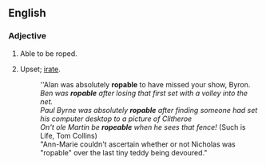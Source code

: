 ==English==

===Adjective===
{{en-adj}}

# {{alternative spelling of|ropeable}} Able to be roped.
# {{idiom|Australian|NZ}} Upset; [[irate]].
#: ''Alan was absolutely '''ropable''' to have missed your show, Byron.
#: ''Ben was '''ropable''' after losing that first set with a volley into the net.''
#: ''Paul Byrne was absolutely '''ropable''' after finding someone had set his computer desktop to a picture of Clitheroe''
#: ''On't ole Martin be '''ropeable''' when he sees that fence!'' (Such is Life, Tom Collins)
#: "Ann-Marie couldn't ascertain whether or not Nicholas was "ropable" over the last tiny teddy being devoured."